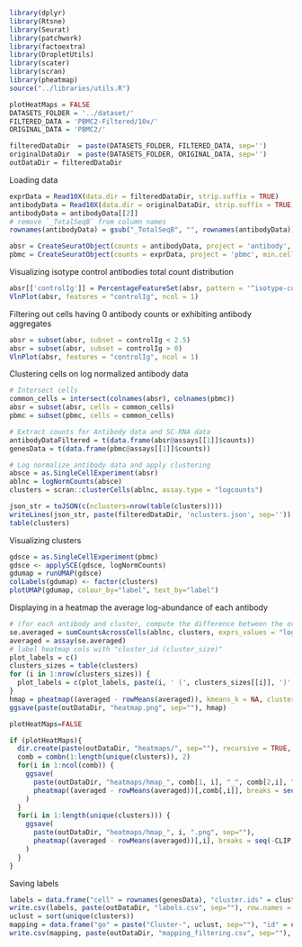 ```r
library(dplyr)
library(Rtsne)
library(Seurat)
library(patchwork)
library(factoextra)
library(DropletUtils)
library(scater)
library(scran)
library(pheatmap)
source("../libraries/utils.R")

plotHeatMaps = FALSE
DATASETS_FOLDER = '../dataset/'
FILTERED_DATA = 'PBMC2-Filtered/10x/'
ORIGINAL_DATA = 'PBMC2/'

filteredDataDir  = paste(DATASETS_FOLDER, FILTERED_DATA, sep='')
originalDataDir  = paste(DATASETS_FOLDER, ORIGINAL_DATA, sep='')
outDataDir = filteredDataDir
```

Loading data

```r
exprData = Read10X(data.dir = filteredDataDir, strip.suffix = TRUE)
antibodyData = Read10X(data.dir = originalDataDir, strip.suffix = TRUE)
antibodyData = antibodyData[[2]]
# remove `_TotalSeqB` from column names
rownames(antibodyData) = gsub("_TotalSeqB", "", rownames(antibodyData))

absr = CreateSeuratObject(counts = antibodyData, project = 'antibody', min.cells = 0, min.features = 0)
pbmc = CreateSeuratObject(counts = exprData, project = 'pbmc', min.cells = 0, min.features = 0)
```

Visualizing isotype control antibodies total count distribution

```r
absr[['controlIg']] = PercentageFeatureSet(absr, pattern = '^isotype-control')
VlnPlot(absr, features = "controlIg", ncol = 1)
```

Filtering out cells having 0 antibody counts or exhibiting antibody aggregates

```r
absr = subset(absr, subset = controlIg < 2.5)
absr = subset(absr, subset = controlIg > 0)
VlnPlot(absr, features = "controlIg", ncol = 1)
```

Clustering cells on log normalized antibody data

```r
# Intersect cells
common_cells = intersect(colnames(absr), colnames(pbmc))
absr = subset(absr, cells = common_cells)
pbmc = subset(pbmc, cells = common_cells)

# Extract counts for Antibody data and SC-RNA data
antibodyDataFiltered = t(data.frame(absr@assays[[1]]$counts))
genesData = t(data.frame(pbmc@assays[[1]]$counts))

# Log normalize antibody data and apply clustering
absce = as.SingleCellExperiment(absr)
ablnc = logNormCounts(absce)
clusters = scran::clusterCells(ablnc, assay.type = "logcounts")

json_str = toJSON(c(nclusters=nrow(table(clusters))))
writeLines(json_str, paste(filteredDataDir, 'nclusters.json', sep=''))
table(clusters)
```

Visualizing clusters

```r
gdsce = as.SingleCellExperiment(pbmc)
gdsce <- applySCE(gdsce, logNormCounts)
gdumap = runUMAP(gdsce)
colLabels(gdumap) <- factor(clusters)
plotUMAP(gdumap, colour_by="label", text_by="label")
```

Displaying in a heatmap the average log-abundance of each antibody

```r
# (for each antibody and cluster, compute the difference between the overall antibody avg and antibody avg in the cluster)
se.averaged = sumCountsAcrossCells(ablnc, clusters, exprs_values = "logcounts", average = TRUE)
averaged = assay(se.averaged)
# label heatmap cols with "cluster_id (cluster_size)"
plot_labels = c()
clusters_sizes = table(clusters)
for (i in 1:nrow(clusters_sizes)) {
  plot_labels = c(plot_labels, paste(i, ' (', clusters_sizes[[i]], ')', sep=''))
}
hmap = pheatmap((averaged - rowMeans(averaged)), kmeans_k = NA, cluster_cols = TRUE, cluster_rows = FALSE, labels_col=plot_labels)
ggsave(paste(outDataDir, "heatmap.png", sep=""), hmap)

plotHeatMaps=FALSE

if (plotHeatMaps){
  dir.create(paste(outDataDir, "heatmaps/", sep=""), recursive = TRUE, showWarnings = FALSE)
  comb = combn(1:length(unique(clusters)), 2)
  for(i in 1:ncol(comb)) {
    ggsave(
      paste(outDataDir, "heatmaps/hmap_", comb[1, i], "_", comb[2,i], ".png", sep=""),
      pheatmap((averaged - rowMeans(averaged))[,comb[,i]], breaks = seq(-CLIP, CLIP, length.out = 101), kmeans_k = NA, cluster_cols = FALSE, cluster_rows = FALSE)
    )
  }
  for(i in 1:length(unique(clusters))) {
    ggsave(
      paste(outDataDir, "heatmaps/hmap_", i, ".png", sep=""),
      pheatmap((averaged - rowMeans(averaged))[,i], breaks = seq(-CLIP, CLIP, length.out = 101), kmeans_k = NA, cluster_cols = FALSE, cluster_rows = FALSE)
    )
  }
}
```

Saving labels

```r
labels = data.frame("cell" = rownames(genesData), "cluster.ids" = clusters)
write.csv(labels, paste(outDataDir, "labels.csv", sep=""), row.names = FALSE)
uclust = sort(unique(clusters))
mapping = data.frame("go" = paste("Cluster-", uclust, sep=""), "id" = uclust)
write.csv(mapping, paste(outDataDir, "mapping_filtering.csv", sep=""), row.names = FALSE)
```
